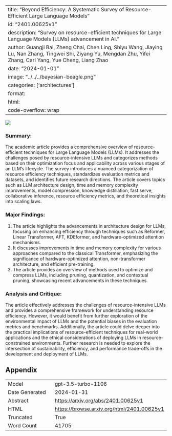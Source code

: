 
---
title: "Beyond Efficiency: A Systematic Survey of Resource-Efficient Large Language Models"
id: "2401.00625v1"
description: "Survey on resource-efficient techniques for Large Language Models (LLMs) advancement in AI."
author: Guangji Bai, Zheng Chai, Chen Ling, Shiyu Wang, Jiaying Lu, Nan Zhang, Tingwei Shi, Ziyang Yu, Mengdan Zhu, Yifei Zhang, Carl Yang, Yue Cheng, Liang Zhao
date: "2024-01-01"
image: "../../../bayesian-beagle.png"
categories: ['architectures']
format:
  html:
    code-overflow: wrap
---

![](None)

### Summary:

The academic article provides a comprehensive overview of resource-efficient techniques for Large Language Models (LLMs). It addresses the challenges posed by resource-intensive LLMs and categorizes methods based on their optimization focus and applicability across various stages of an LLM's lifecycle. The survey introduces a nuanced categorization of resource efficiency techniques, standardizes evaluation metrics and datasets, and identifies future research directions. The article covers topics such as LLM architecture design, time and memory complexity improvements, model compression, knowledge distillation, fast serve, collaborative inference, resource efficiency metrics, and theoretical insights into scaling laws.

### Major Findings:
1. The article highlights the advancements in architecture design for LLMs, focusing on enhancing efficiency through techniques such as Reformer, Linear Transformer, AFT, KDEformer, and hardware-optimized attention mechanisms.
2. It discusses improvements in time and memory complexity for various approaches compared to the classical Transformer, emphasizing the significance of hardware-optimized attention, non-transformer architecture, and efficient pre-training.
3. The article provides an overview of methods used to optimize and compress LLMs, including pruning, quantization, and contextual pruning, showcasing recent advancements in these techniques.

### Analysis and Critique:
The article effectively addresses the challenges of resource-intensive LLMs and provides a comprehensive framework for understanding resource efficiency. However, it would benefit from further exploration of the environmental impact of LLMs and the potential biases in the evaluation metrics and benchmarks. Additionally, the article could delve deeper into the practical implications of resource-efficient techniques for real-world applications and the ethical considerations of deploying LLMs in resource-constrained environments. Further research is needed to explore the intersection of sustainability, efficiency, and performance trade-offs in the development and deployment of LLMs.

## Appendix

|          |          |
|----------|----------|
| Model     | gpt-3.5-turbo-1106       |
| Date Generated     | 2024-01-31       |
| Abstract | [https://arxiv.org/abs/2401.00625v1](https://arxiv.org/abs/2401.00625v1)        |
| HTML     | [https://browse.arxiv.org/html/2401.00625v1](https://browse.arxiv.org/html/2401.00625v1)       |
| Truncated       | True       |
| Word Count       | 41705       |